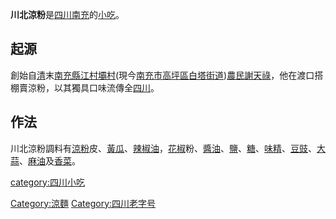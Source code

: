 {{unreferenced|time=2019-02-27T03:08:59+00:00}}
'''川北涼粉'''是[[四川|四川]][[南充|南充]]的[[小吃|小吃]]。

== 起源 ==
創始自[[清|清]]末[[南充縣|南充縣]][[江村壩村|江村壩村]](現今[[南充市|南充市]][[高坪區|高坪區]][[白塔街道|白塔街道]])[[農民|農民]][[謝天祿|謝天祿]]，他在渡口搭棚賣涼粉，以其獨具口味流傳全[[四川|四川]]。

== 作法 ==
川北涼粉調料有[[涼粉|涼粉]]皮、[[黃瓜|黃瓜]]、[[辣椒油|辣椒油]]，[[花椒|花椒]]粉、[[醬油|醬油]]、[[食盐|鹽]]、[[糖|糖]]、[[味精|味精]]、[[豆豉|豆豉]]、[[大蒜|大蒜]]、[[麻油|麻油]]及[[香菜|香菜]]。

[[category:四川小吃|category:四川小吃]]
[[Category:涼麵|Category:涼麵]]
[[Category:四川老字号|Category:四川老字号]]
